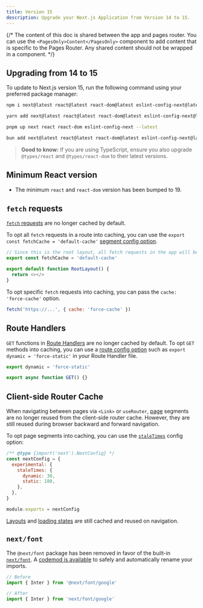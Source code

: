 ```yaml
---
title: Version 15
description: Upgrade your Next.js Application from Version 14 to 15.
---
```


{/* The content of this doc is shared between the app and pages router. You can use the `<PagesOnly>Content</PagesOnly>` component to add content that is specific to the Pages Router. Any shared content should not be wrapped in a component. */}

## Upgrading from 14 to 15

To update to Next.js version 15, run the following command using your preferred package manager:

```bash filename="Terminal"
npm i next@latest react@latest react-dom@latest eslint-config-next@latest
```

```bash filename="Terminal"
yarn add next@latest react@latest react-dom@latest eslint-config-next@latest
```

```bash filename="Terminal"
pnpm up next react react-dom eslint-config-next --latest
```

```bash filename="Terminal"
bun add next@latest react@latest react-dom@latest eslint-config-next@latest
```

> **Good to know:** If you are using TypeScript, ensure you also upgrade `@types/react` and `@types/react-dom` to their latest versions.

## Minimum React version

- The minimum `react` and `react-dom` version has been bumped to 19.

## `fetch` requests

[`fetch` requests](/docs/app/api-reference/functions/fetch) are no longer cached by default.

To opt all `fetch` requests in a route into caching, you can use the `export const fetchCache = 'default-cache'` [segment config option](/docs/app/api-reference/file-conventions/route-segment-config).

```js filename="app/layout.js"
// Since this is the root layout, all fetch requests in the app will be cached.
export const fetchCache = 'default-cache'

export default function RootLayout() {
  return <></>
}
```

To opt specific `fetch` requests into caching, you can pass the `cache: 'force-cache'` option.

```js filename="app/page.js"
fetch('https://...', { cache: 'force-cache' })
```

## Route Handlers

`GET` functions in [Route Handlers](/docs/app/api-reference/file-conventions/route) are no longer cached by default. To opt `GET` methods into caching, you can use a [route config option](/docs/app/api-reference/file-conventions/route-segment-config) such as `export dynamic = 'force-static'` in your Route Handler file.

```js filename="app/api/route.js
export dynamic = 'force-static'

export async function GET() {}
```

## Client-side Router Cache

When navigating between pages via `<Link>` or `useRouter`, [page](/docs/app/api-reference/file-conventions/page) segments are no longer reused from the client-side router cache. However, they are still reused during browser backward and forward navigation.

To opt page segments into caching, you can use the [`staleTimes`](/docs/app/api-reference/next-config-js/staleTimes) config option:

```js filename="next.config.js"
/** @type {import('next').NextConfig} */
const nextConfig = {
  experimental: {
    staleTimes: {
      dynamic: 30,
      static: 180,
    },
  },
}

module.exports = nextConfig
```

[Layouts](/docs/app/api-reference/file-conventions/layout) and [loading states](/docs/app/api-reference/file-conventions/loading) are still cached and reused on navigation.

## `next/font`

The `@next/font` package has been removed in favor of the built-in [`next/font`](/docs/app/api-reference/components/font). A [codemod is available](/docs/app/building-your-application/upgrading/codemods#built-in-next-font) to safely and automatically rename your imports.

```js filename="app/layout.js"
// Before
import { Inter } from '@next/font/google'

// After
import { Inter } from 'next/font/google'
```
